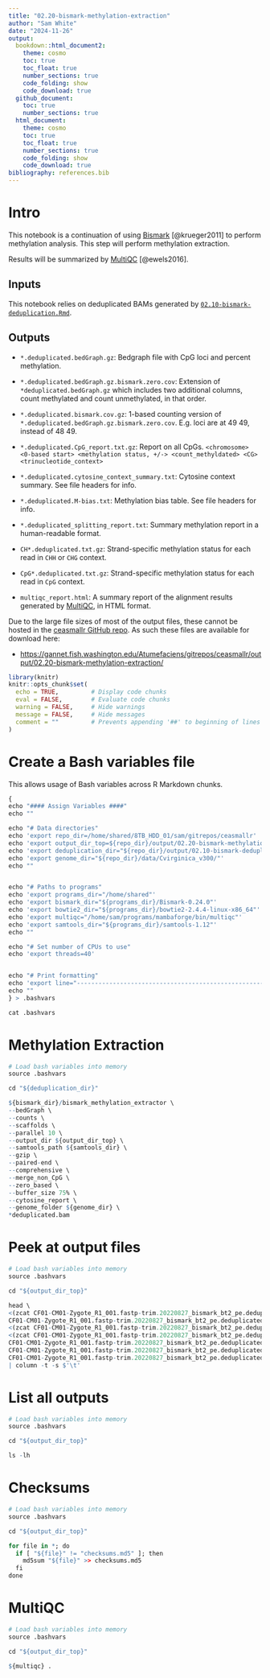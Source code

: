 ```yaml
---
title: "02.20-bismark-methylation-extraction"
author: "Sam White"
date: "2024-11-26"
output: 
  bookdown::html_document2:
    theme: cosmo
    toc: true
    toc_float: true
    number_sections: true
    code_folding: show
    code_download: true
  github_document:
    toc: true
    number_sections: true
  html_document:
    theme: cosmo
    toc: true
    toc_float: true
    number_sections: true
    code_folding: show
    code_download: true
bibliography: references.bib
---
```

# Intro

This notebook is a continuation of using [Bismark](https://felixkrueger.github.io/Bismark/) [@krueger2011] to perform methylation analysis. This step will perform methylation extraction.

Results will be summarized by [MultiQC](https://github.com/MultiQC/MultiQC) [@ewels2016].

## Inputs

This notebook relies on deduplicated BAMs generated by [`02.10-bismark-deduplication.Rmd`](./02.10-bismark-deduplication.Rmd).

## Outputs

- `*.deduplicated.bedGraph.gz`: Bedgraph file with CpG loci and percent methylation.

- `*.deduplicated.bedGraph.gz.bismark.zero.cov`: Extension of `*deduplicated.bedGraph.gz` which includes two additional columns, count methylated and count unmethylated, in that order.

- `*.deduplicated.bismark.cov.gz`: 1-based counting version of `*.deduplicated.bedGraph.gz.bismark.zero.cov`. E.g. loci are at 49 49, instead of 48 49.

- `*.deduplicated.CpG_report.txt.gz`: Report on all CpGs. `<chromosome> <0-based start> <methylation status, +/-> <count_methyldated> <CG> <trinucleotide_context>`

- `*.deduplicated.cytosine_context_summary.txt`: Cytosine context summary. See file headers for info.

- `*.deduplicated.M-bias.txt`: Methylation bias table. See file headers for info.

- `*.deduplicated_splitting_report.txt`: Summary methylation report in a human-readable format.

- `CH*.deduplicated.txt.gz`: Strand-specific methylation status for each read in `CHH` or `CHG` context.

- `CpG*.deduplicated.txt.gz`: Strand-specific methylation status for each read in `CpG` context.

- `multiqc_report.html`: A summary report of the alignment results generated by [MultiQC](https://github.com/MultiQC/MultiQC), in HTML format.


Due to the large file sizes of most of the output files, these cannot be hosted in the [ceasmallr GitHub repo](https://github.com/sr320/ceasmallr). As such these files are available for download here:

- [https://gannet.fish.washington.edu/Atumefaciens/gitrepos/ceasmallr/output/02.20-bismark-methylation-extraction/](https://gannet.fish.washington.edu/Atumefaciens/gitrepos/ceasmallr/output/02.20-bismark-methylation-extraction/)



```r
library(knitr)
knitr::opts_chunk$set(
  echo = TRUE,         # Display code chunks
  eval = FALSE,        # Evaluate code chunks
  warning = FALSE,     # Hide warnings
  message = FALSE,     # Hide messages
  comment = ""         # Prevents appending '##' to beginning of lines in code output
)
```

# Create a Bash variables file

This allows usage of Bash variables across R Markdown chunks.

```r
{
echo "#### Assign Variables ####"
echo ""

echo "# Data directories"
echo 'export repo_dir=/home/shared/8TB_HDD_01/sam/gitrepos/ceasmallr'
echo 'export output_dir_top=${repo_dir}/output/02.20-bismark-methylation-extraction'
echo 'export deduplication_dir="${repo_dir}/output/02.10-bismark-deduplication"'
echo 'export genome_dir="${repo_dir}/data/Cvirginica_v300/"'
echo ""


echo "# Paths to programs"
echo 'export programs_dir="/home/shared"'
echo 'export bismark_dir="${programs_dir}/Bismark-0.24.0"'
echo 'export bowtie2_dir="${programs_dir}/bowtie2-2.4.4-linux-x86_64"'
echo 'export multiqc="/home/sam/programs/mambaforge/bin/multiqc"'
echo 'export samtools_dir="${programs_dir}/samtools-1.12"'
echo ""

echo "# Set number of CPUs to use"
echo 'export threads=40'


echo "# Print formatting"
echo 'export line="--------------------------------------------------------"'
echo ""
} > .bashvars

cat .bashvars
```

# Methylation Extraction

```r
# Load bash variables into memory
source .bashvars

cd "${deduplication_dir}"

${bismark_dir}/bismark_methylation_extractor \
--bedGraph \
--counts \
--scaffolds \
--parallel 10 \
--output_dir ${output_dir_top} \
--samtools_path ${samtools_dir} \
--gzip \
--paired-end \
--comprehensive \
--merge_non_CpG \
--zero_based \
--buffer_size 75% \
--cytosine_report \
--genome_folder ${genome_dir} \
*deduplicated.bam
```

# Peek at output files
```r
# Load bash variables into memory
source .bashvars

cd "${output_dir_top}"

head \
<(zcat CF01-CM01-Zygote_R1_001.fastp-trim.20220827_bismark_bt2_pe.deduplicated.bedGraph.gz) \
CF01-CM01-Zygote_R1_001.fastp-trim.20220827_bismark_bt2_pe.deduplicated.bedGraph.gz.bismark.zero.cov \
<(zcat CF01-CM01-Zygote_R1_001.fastp-trim.20220827_bismark_bt2_pe.deduplicated.bismark.cov.gz) \
<(zcat CF01-CM01-Zygote_R1_001.fastp-trim.20220827_bismark_bt2_pe.deduplicated.CpG_report.txt.gz) \
CF01-CM01-Zygote_R1_001.fastp-trim.20220827_bismark_bt2_pe.deduplicated.cytosine_context_summary.txt \
CF01-CM01-Zygote_R1_001.fastp-trim.20220827_bismark_bt2_pe.deduplicated.M-bias.txt \
CF01-CM01-Zygote_R1_001.fastp-trim.20220827_bismark_bt2_pe.deduplicated_splitting_report.txt \
| column -t -s $'\t'
```

# List all outputs
```r
# Load bash variables into memory
source .bashvars

cd "${output_dir_top}"

ls -lh
```

# Checksums
```r
# Load bash variables into memory
source .bashvars

cd "${output_dir_top}"

for file in *; do
  if [ "${file}" != "checksums.md5" ]; then
    md5sum "${file}" >> checksums.md5
  fi
done
```

# MultiQC
```r
# Load bash variables into memory
source .bashvars

cd "${output_dir_top}"

${multiqc} .
```



